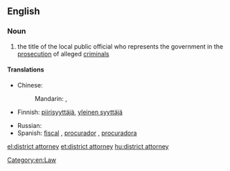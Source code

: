 ==English==
{{wikipedia}}

===Noun===
{{en-noun|head=[[district]] [[attorney]]}}

# the title of the local public official who represents the government in the [[prosecution]] of alleged [[criminal]]s

====Translations====
{{trans-top|title}}
* Chinese:
*: Mandarin: {{t|zh|地方檢察官|sc=Hani}}, {{t|zh|地方检察官|tr=dìfāng jiǎncháguān|sc=Hani}}
* Finnish: [[piirisyyttäjä]], [[yleinen syyttäjä]]
{{trans-mid}}
* Russian: {{t+|ru|прокурор|m|tr=prokurór}}
* Spanish: [[fiscal]] {{m|f}}, [[procurador]] {{m}}, [[procuradora]] {{f}}
{{trans-bottom}}

[[Category:en:Law]]

[[el:district attorney]]
[[et:district attorney]]
[[hu:district attorney]]